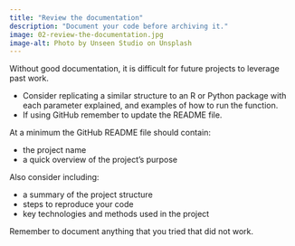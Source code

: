 ```yaml
---
title: "Review the documentation"
description: "Document your code before archiving it."
image: 02-review-the-documentation.jpg
image-alt: Photo by Unseen Studio on Unsplash
---
```

 
Without good documentation, it is difficult for future projects to leverage past work.

- Consider replicating a similar structure to an R or Python package with each parameter explained, and examples of how to run the function.
- If using GitHub remember to update the README file.

At a minimum the GitHub README file should contain:

- the project name
- a quick overview of the project's purpose

Also consider including:

- a summary of the project structure
- steps to reproduce your code
- key technologies and methods used in the project
    
Remember to document anything that you tried that did not work.
